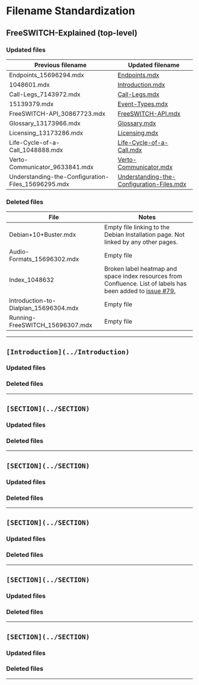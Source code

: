
# Filename Standardization

## FreeSWITCH-Explained (top-level)

### Updated files

| Previous filename                                  | Updated filename                                                                                                  |
| -------------------------------------------------- | ----------------------------------------------------------------------------------------------------------------- |
| Endpoints_15696294.mdx                             | [Endpoints.mdx](/FreeSWITCH-Explained/Introduction/Endpoints)          |
| 1048601.mdx                                        | [Introduction.mdx](/FreeSWITCH-Explained/Introduction) |
| Call-Legs_7143972.mdx                              | [Call-Legs.mdx](/FreeSWITCH-Explained/Introduction/Call-Legs)          |
| 15139379.mdx                                       | [Event-Types.mdx](/FreeSWITCH-Explained/Event-Types)                   |
| FreeSWITCH-API_30867723.mdx                        | [FreeSWITCH-API.mdx](/FreeSWITCH-Explained/Introduction/FreeSWITCH-API)                                      |
| Glossary_13173966.mdx                              | [Glossary.mdx](/FreeSWITCH-Explained/Introduction/Glossary)                                                  |
| Licensing_13173286.mdx                             | [Licensing.mdx](/FreeSWITCH-Explained/Introduction/Licensing)                                                |
| Life-Cycle-of-a-Call_1048888.mdx                   | [Life-Cycle-of-a-Call.mdx](/FreeSWITCH-Explained/Introduction/Life-Cycle-of-a-Call)                          |
| Verto-Communicator_9633841.mdx                     | [Verto-Communicator.mdx](/FreeSWITCH-Explained/Verto-Communicator)                                            |
| Understanding-the-Configuration-Files_15696295.mdx | [Understanding-the-Configuration-Files.mdx](/FreeSWITCH-Explained/Meta-Pages/Filename-Standardization)       |

### Deleted files

| File                                  | Notes                                                                                                                                                                   |
| ------------------------------------- | ----------------------------------------------------------------------------------------------------------------------------------------------------------------------- |
| Debian+10+Buster.mdx                  | Empty file linking to the Debian Installation page. Not linked by any other pages.                                                                                      |
| Audio-Formats_15696302.mdx            | Empty file                                                                                                                                                              |
| Index_1048632                         | Broken label heatmap and space index resources from Confluence. List of labels has been added to [issue \#79.](https://github.com/signalwire/freeswitch-docs/issues/79) |
| Introduction-to-Dialplan_15696304.mdx | Empty file                                                                                                                                                              |
| Running-FreeSWITCH_15696307.mdx       | Empty file                                                                                                                                                              |

---

## `[Introduction](../Introduction)`

### Updated files

### Deleted files

---

## `[SECTION](../SECTION)`

### Updated files

### Deleted files

---

## `[SECTION](../SECTION)`

### Updated files

### Deleted files

---

## `[SECTION](../SECTION)`

### Updated files

### Deleted files

---

## `[SECTION](../SECTION)`

### Updated files

### Deleted files

---

## `[SECTION](../SECTION)`

### Updated files

### Deleted files

---


